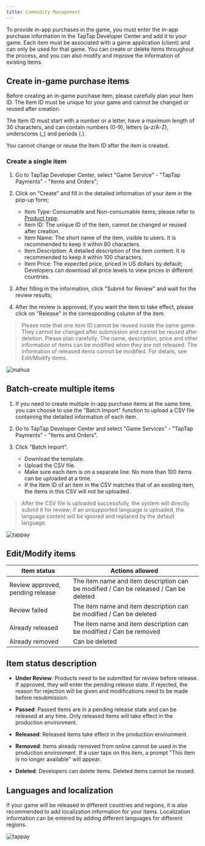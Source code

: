 ```yaml
---
title: Commodity Management
---
```


<head>
  <meta name="robots" content="noindex" />
</head>

To provide in-app purchases in the game, you must enter the in-app purchase information in the TapTap Developer Center and add it to your game. Each item must be associated with a game application (client) and can only be used for that game. You can create or delete items throughout the process, and you can also modify and improve the information of existing items.

## Create in-game purchase items

Before creating an in-game purchase item, please carefully plan your Item ID. The Item ID must be unique for your game and cannot be changed or reused after creation.

The Item ID must start with a number or a letter, have a maximum length of 30 characters, and can contain numbers (0-9), letters (a-z/A-Z), underscores (_) and periods (.).

You cannot change or reuse the Item ID after the item is created.

### Create a single item

1. Go to TapTap Developer Center, select "Game Service" - "TapTap Payments" - "Items and Orders";

2. Click on "Create" and fill in the detailed information of your item in the pop-up form;

    - Item Type: Consumable and Non-consumable items; please refer to [Product type](/sdk/TapPayments/Global/tds-tappay-product-description/#product-type).
    - Item ID: The unique ID of the item, cannot be changed or reused after creation.
    - Item Name: The short name of the item, visible to users. It is recommended to keep it within 80 characters.
    - Item Description: A detailed description of the item content. It is recommended to keep it within 100 characters.
    - Item Price: The expected price, priced in US dollars by default; Developers can download all price levels to view prices in different countries.

3. After filling in the information, click "Submit for Review" and wait for the review results;

4. After the review is approved, if you want the item to take effect, please click on "Release" in the corresponding column of the item.

> Please note that one item ID cannot be reused inside the same game. They cannot be changed after submission and cannot be reused after deletion. Please plan carefully. The name, description, price and other information of items can be modified when they are not released. The information of released items cannot be modified. For details, see Edit/Modify items.

![mahua](https://capacity-files.lcfile.com/8lARMeCgUQv7buQkb80JVuvth8O8VsO7/io-add_sku.png)

## Batch-create multiple items

1. If you need to create multiple in-app purchase items at the same time, you can choose to use the "Batch Import" function to upload a CSV file containing the detailed information of each item.

2. Go to TapTap Developer Center and select "Game Services" - "TapTap Payments" - "Items and Orders".

3. Click "Batch Import".

    - Download the template.
    - Upload the CSV file.
    - Make sure each item is on a separate line. No more than 100 items can be uploaded at a time.
    - If the Item ID of an item in the CSV matches that of an existing item, the items in this CSV will not be uploaded.

> After the CSV file is uploaded successfully, the system will directly submit it for review; if an unsupported language is uploaded, the language content will be ignored and replaced by the default language.

![tappay](https://capacity-files.lcfile.com/6GwDJdk5zVDaVp1znwrPRUEx1TcmjQC5/add_sku_batch.png)

## Edit/Modify items

|  Item status   | Actions allowed  |
|  ----  | ----  |
| Review approved, pending release  | The item name and item description can be modified  / Can be released / Can be deleted  |
| Review failed | The item name and item description can be modified / Can be deleted |
| Already released  | The item name and item description can be modified / Can be removed |
| Already removed  | Can be deleted |

## Item status description

* __Under Review__: Products need to be submitted for review before release. If approved, they will enter the pending release state. If rejected, the reason for rejection will be given and modifications need to be made before resubmission.

* __Passed__: Passed items are in a pending release state and can be released at any time. Only released items will take effect in the production environment.

* __Released__: Released items take effect in the production environment.

* __Removed__: Items already removed from online cannot be used in the production environment. If a user taps on this item, a prompt "This item is no longer available" will appear.

* __Deleted__: Developers can delete items. Deleted items cannot be reused.

## Languages and localization

If your game will be released in different countries and regions, it is also recommended to add localization information for your items. Localization information can be entered by adding different languages for different regions.

![tappay](https://capacity-files.lcfile.com/PhOL2yFsqUkXGglwEiU9RbNvihOKEKau/io-product-multilingual.png)
